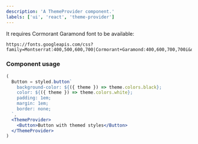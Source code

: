 ```yaml
---
description: 'A ThemeProvider component.'
labels: ['ui', 'react', 'theme-provider']
---
```



It requires Cormorant Garamond font to be available:
```
https://fonts.googleapis.com/css?family=Montserrat:400,500,600,700|Cormorant+Garamond:400,600,700,700i&display=swap
```

### Component usage
```jsx live
(
  Button = styled.button`
    background-color: ${({ theme }) => theme.colors.black};
    color: ${({ theme }) => theme.colors.white};
    padding: 1em;
    margin: 1em;
    border: none;
  `,
  <ThemeProvider>
    <Button>Button with themed styles</Button>
  </ThemeProvider>
)
```

